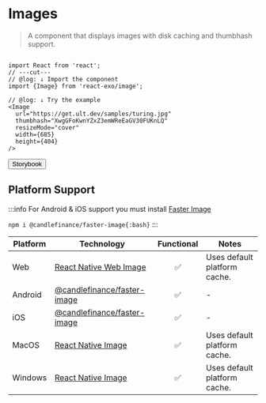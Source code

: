 
# Images

> A component that displays images with disk caching and thumbhash support.

<Image
  url="https://get.ult.dev/samples/turing.jpg"
  thumbhash="XwgGFoKwnYZxZ3emWReEaGV30FUKnLQ"
  resizeMode="cover"
  width={685}
  height={404}
/>

```tsx twoslash
import React from 'react';
// ---cut---
// @log: ↓ Import the component
import {Image} from 'react-exo/image';

// @log: ↓ Try the example
<Image
  url="https://get.ult.dev/samples/turing.jpg"
  thumbhash="XwgGFoKwnYZxZ3emWReEaGV30FUKnLQ"
  resizeMode="cover"
  width={685}
  height={404}
/>
```

<Button href="https://exo.fig.run/?path=/docs/primitives-image">Storybook</Button>

## Platform Support

:::info
For Android & iOS support you must install [Faster Image](https://github.com/candlefinance/faster-image)

`npm i @candlefinance/faster-image{:bash}`
:::

| Platform | Technology | Functional | Notes |
| -------- | ---------- | :--------: | ----- |
| Web | [React Native Web Image](https://necolas.github.io/react-native-web/docs/image) | ✅ | Uses default platform cache. |
| Android | [@candlefinance/faster-image](https://github.com/candlefinance/faster-image) | ✅ | - |
| iOS | [@candlefinance/faster-image](https://github.com/candlefinance/faster-image) | ✅ | - |
| MacOS | [React Native Image](https://reactnative.dev/docs/image) | ✅ | Uses default platform cache. |
| Windows | [React Native Image](https://reactnative.dev/docs/image) | ✅ | Uses default platform cache. |
